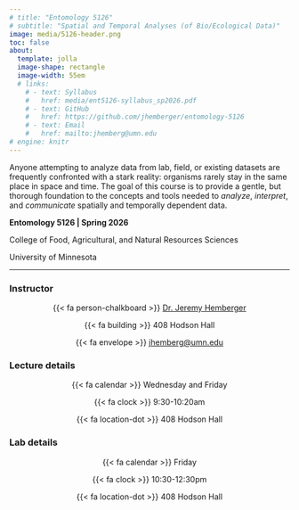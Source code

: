 ```yaml
---
# title: "Entomology 5126"
# subtitle: "Spatial and Temporal Analyses (of Bio/Ecological Data)"
image: media/5126-header.png
toc: false
about: 
  template: jolla
  image-shape: rectangle
  image-width: 55em
  # links:
    # - text: Syllabus
    #   href: media/ent5126-syllabus_sp2026.pdf
    # - text: GitHub
    #   href: https://github.com/jhemberger/entomology-5126
    # - text: Email
    #   href: mailto:jhemberg@umn.edu
# engine: knitr
---
```


:::: {layout="[ 60, 5, 35 ]"}

::: {#first-column}
<p class="landing-text">Anyone attempting to analyze data from lab, field, or existing datasets are frequently confronted with a stark reality: organisms rarely stay in the same place in space and time. The goal of this course is to provide a gentle, but thorough foundation to the concepts and tools needed to *analyze*, *interpret*, and *communicate* spatially and temporally dependent data.</p>
:::

::: {#second-column}
:::

::: {#third-column}
<p class="landing-text">**Entomology 5126 | Spring 2026**</p>
<p class="landing-text">College of Food, Agricultural, and Natural Resources Sciences</p>
<p class="landing-text">University of Minnesota</p>
:::

::::

---

:::: {layout="[ 33, 33, 33 ]"}
::: {#first-column}
### Instructor
<p class="landing-text" style="text-align:center;">{{< fa person-chalkboard >}}  [Dr. Jeremy Hemberger](https://entomology.umn.edu/people/jeremy-hemberger)</p>
<p class="landing-text" style="text-align:center;">{{< fa building >}}  408 Hodson Hall</p>
<p class="landing-text" style="text-align:center;">{{< fa envelope >}}  [jhemberg@umn.edu](mailto:jhemberg@umn.edu)</p>
:::

::: {#second-column}
### Lecture details
<p class="landing-text" style="text-align:center;">{{< fa calendar >}}  Wednesday and Friday</p>
<p class="landing-text" style="text-align:center;">{{< fa clock >}}  9:30-10:20am</p>
<p class="landing-text" style="text-align:center;">{{< fa location-dot >}}  408 Hodson Hall</p>

:::

::: {#third-column}
### Lab details
<p class="landing-text" style="text-align:center;">{{< fa calendar >}}  Friday</p>
<p class="landing-text" style="text-align:center;">{{< fa clock >}}  10:30-12:30pm</p>
<p class="landing-text" style="text-align:center;">{{< fa location-dot >}}  408 Hodson Hall</p>
:::

::::